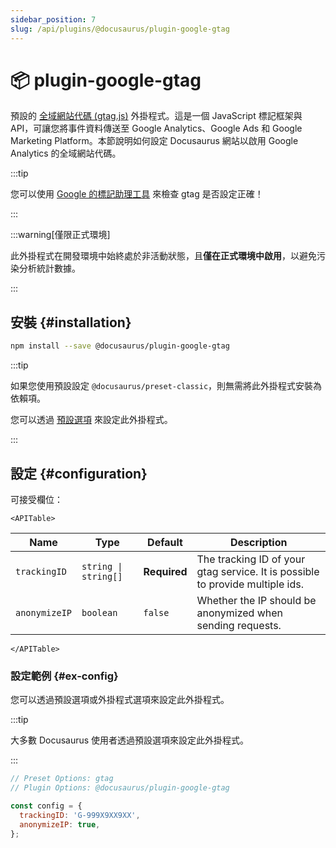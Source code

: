 ```yaml
---
sidebar_position: 7
slug: /api/plugins/@docusaurus/plugin-google-gtag
---
```


# 📦 plugin-google-gtag


預設的 [全域網站代碼 (gtag.js)](https://developers.google.com/tag-platform/gtagjs) 外掛程式。這是一個 JavaScript 標記框架與 API，可讓您將事件資料傳送至 Google Analytics、Google Ads 和 Google Marketing Platform。本節說明如何設定 Docusaurus 網站以啟用 Google Analytics 的全域網站代碼。

:::tip

您可以使用 [Google 的標記助理工具](https://tagassistant.google.com/) 來檢查 gtag 是否設定正確！

:::

:::warning[僅限正式環境]

此外掛程式在開發環境中始終處於非活動狀態，且**僅在正式環境中啟用**，以避免污染分析統計數據。

:::

## 安裝 {#installation}

```bash npm2yarn
npm install --save @docusaurus/plugin-google-gtag
```

:::tip

如果您使用預設設定 `@docusaurus/preset-classic`，則無需將此外掛程式安裝為依賴項。

您可以透過 [預設選項](../../using-plugins.mdx#docusauruspreset-classic) 來設定此外掛程式。

:::

## 設定 {#configuration}

可接受欄位：

```mdx-code-block
<APITable>
```

| Name | Type | Default | Description |
| --- | --- | --- | --- |
| `trackingID` | <code>string \| string[]</code> | **Required** | The tracking ID of your gtag service. It is possible to provide multiple ids. |
| `anonymizeIP` | `boolean` | `false` | Whether the IP should be anonymized when sending requests. |

```mdx-code-block
</APITable>
```

### 設定範例 {#ex-config}

您可以透過預設選項或外掛程式選項來設定此外掛程式。

:::tip

大多數 Docusaurus 使用者透過預設選項來設定此外掛程式。

:::

```js config-tabs
// Preset Options: gtag
// Plugin Options: @docusaurus/plugin-google-gtag

const config = {
  trackingID: 'G-999X9XX9XX',
  anonymizeIP: true,
};
```